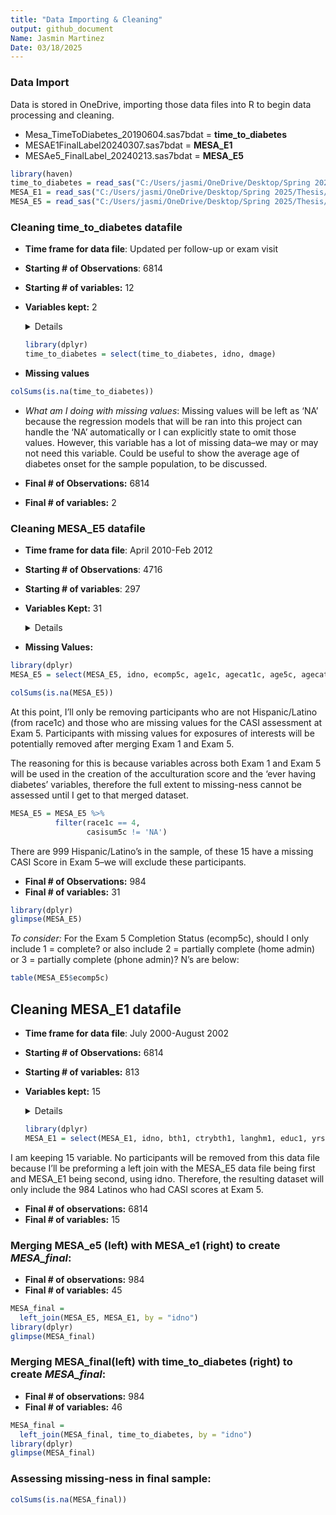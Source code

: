 ```yaml
---
title: "Data Importing & Cleaning"
output: github_document
Name: Jasmin Martinez
Date: 03/18/2025
---
```


### Data Import
Data is stored in OneDrive, importing those data files into R to begin data processing and cleaning.

- Mesa_TimeToDiabetes_20190604.sas7bdat = **time_to_diabetes**  
- MESAE1FinalLabel20240307.sas7bdat = **MESA_E1**  
- MESAe5_FinalLabel_20240213.sas7bdat = **MESA_E5**  
```r
library(haven)
time_to_diabetes = read_sas("C:/Users/jasmi/OneDrive/Desktop/Spring 2025/Thesis/THESIS_JRM2319/Mesa_TimeToDiabetes_20190604.sas7bdat")
MESA_E1 = read_sas("C:/Users/jasmi/OneDrive/Desktop/Spring 2025/Thesis/THESIS_JRM2319/MESAE1FinalLabel20240307.sas7bdat")
MESA_E5 = read_sas("C:/Users/jasmi/OneDrive/Desktop/Spring 2025/Thesis/THESIS_JRM2319/MESAe5_FinalLabel_20240213.sas7bdat")
```


### Cleaning time_to_diabetes datafile
- **Time frame for data file**: Updated per follow-up or exam visit 
- **Starting # of Observations**: 6814 
- **Starting # of variables:** 12

- **Variables kept:** 2
<details>
  - idno: Participant ID number  
  - dmage: Age at Diabetes diagnosis
</details>
```r
library(dplyr)
time_to_diabetes = select(time_to_diabetes, idno, dmage)
```
- **Missing values**
```r
colSums(is.na(time_to_diabetes))
```
- *What am I doing with missing values*: Missing values will be left as 'NA' because the regression models that will be ran into this project can handle the 'NA' automatically or I can explicitly state to omit those values. However, this variable has a lot of missing data--we may or may not need this variable. Could be useful to show the average age of diabetes onset for the sample population, to be discussed.  

- **Final # of Observations:** 6814
- **Final # of variables:** 2

### Cleaning MESA_E5 datafile 
- **Time frame for data file**: April 2010-Feb 2012
- **Starting # of Observations**: 4716
- **Starting # of variables**: 297

- **Variables Kept:** 31
<details>
  - idno: Participant ID number 
  - ecomp5c: Exam 5 Completion Status
  - age1c: age at Exam 1 
  - agecat1c: age categories at Exam 1 
  - age5c: Age at Exam 5 
  - agecat5c: age categories at Exam 5
  - race1c: race/ethnicity
  - mexican1: Mexican, Chicano, Mexican-American
  - dominic1: Dominican 
  - puert1: Puerto Rican 
  - cuban1: Cuban
  - othhisp1: Other Hispanic 
  - lang1: Language spoken at Exam 1 
  - gender1: Gender 
  - site5c: Site at Exam 5
  - bmi5c: BMI 
  - cig5c: Cigarette smoking status 
  - dbp5c: Seated diastolic blood pressure 
  - sbp5c: seated systolic blood pressure
  - glucose5: Fasting glucose (mg/dl)
  - dm035c: Diabetes 2003 ADA Fasting Criteria 
  - ldl5: LDL cholesterol 
  - ldlcat5c: LDL cholesterol (categorical)
  - hdl5: HDL Cholesterol
  - hdlcat5c: HDL cholesterol (categorical)
  - chol5: Total cholesterol 
  - htn5c: Hypertension by JNC VI (1997) Creteria
  - income5: total gross family income, past 12 months 
  - exercm5c: Total intentional exercises- Min/Week
  - casisum5c: Total cognitive assessment score
  - numhhld5: # of people supported by family income
</details>
- **Missing Values:**
```r
library(dplyr)
MESA_E5 = select(MESA_E5, idno, ecomp5c, age1c, agecat1c, age5c, agecat5c, race1c, mexican1, dominic1, puert1, cuban1, othhisp1, lang1, gender1, site5c, bmi5c, cig5c, dbp5c, sbp5c, glucose5, dm035c, ldl5, ldlcat5c, hdl5, hdlcat5c, chol5, htn5c, income5, exercm5c, casisum5c, numhhld5)
```
```r
colSums(is.na(MESA_E5))
```
At this point, I'll only be removing participants who are not Hispanic/Latino (from race1c) and those who are missing values for the CASI assessment at Exam 5. Participants with missing values for exposures of interests will be potentially removed after merging Exam 1 and Exam 5. 

The reasoning for this is because variables across both Exam 1 and Exam 5 will be used in the creation of the acculturation score and the 'ever having diabetes' variables, therefore the full extent to missing-ness cannot be assessed until I get to that merged dataset.  


```r
MESA_E5 = MESA_E5 %>% 
          filter(race1c == 4,
                 casisum5c != 'NA')
```
There are 999 Hispanic/Latino's in the sample, of these 15 have a missing CASI Score in Exam 5--we will exclude these participants. 

- **Final # of Observations:** 984
- **Final # of variables:** 31

```r
library(dplyr)
glimpse(MESA_E5)
```
*To consider:* For the Exam 5 Completion Status (ecomp5c), should I only include 1 = complete? or also include 2 = partially complete (home admin) or 3 = partially complete (phone admin)? N's are below: 

```r
table(MESA_E5$ecomp5c)
```

## Cleaning MESA_E1 datafile
- **Time frame for data file**: July 2000-August 2002 
- **Starting # of Observations:** 6814
- **Starting # of variables:** 813

- **Variables kept:** 15
<details>
  - Idno: Participant ID number 
  - bth1: Birth Place-Self
  - ctrybth1: Birth country 
  - langhm1: Language Spoken at home 
  - educ1: education: highest level completed 
  - yrsalc1c: # of years drinking alcohol (current and former drinkers)
  - alcwk1c: # of drinks per week (current and former drinkers) 
  - nviolen1: Violence Problem in Neighborhood 
  - nlfshop1: Lack of adequate food shopping in neighborhood 
  - nnoise1: Excessive noise in neighborhood 
  - nvalues1: People in neighborhood do not share the same values
  - nclose1: Close-knit neighborhood 
  - Nhdtim1c or nhdyrs1: # of years in the neighborhood 
  - ncohes1c: Neighborhood social cohesion score 
  - nprob1c: Neighborhood problems score
</details>
```r
library(dplyr)
MESA_E1 = select(MESA_E1, idno, bth1, ctrybth1, langhm1, educ1, yrsalc1c, alcwk1c, nviolen1, nlfshop1, nnoise1, nvalues1, nclose1, nhdtim1c, ncohes1c, nprob1c)
```

I am keeping 15 variable. No participants will be removed from this data file because I'll be preforming a left join with the MESA_E5 data file being first and MESA_E1 being second, using idno. Therefore, the resulting dataset will only include the 984 Latinos who had CASI scores at Exam 5. 

- **Final # of observations:** 6814
- **Final # of variables:** 15

### Merging MESA_e5 (left) with MESA_e1 (right) to create *MESA_final*:
- **Final # of observations:** 984 
- **Final # of variables:** 45
```r
MESA_final = 
  left_join(MESA_E5, MESA_E1, by = "idno")
library(dplyr)
glimpse(MESA_final)
```

### Merging MESA_final(left) with time_to_diabetes (right) to create *MESA_final*:
- **Final # of observations:** 984 
- **Final # of variables:** 46
```r
MESA_final = 
  left_join(MESA_final, time_to_diabetes, by = "idno")
library(dplyr)
glimpse(MESA_final)
```

### Assessing missing-ness in final sample:
```r
colSums(is.na(MESA_final))
```

